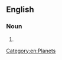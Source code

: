 ==English==

===Noun===
{{en-noun|sg=[[exosolar]] [[planet]]}}

# {{alternative form of|exoplanet}}

[[Category:en:Planets]]